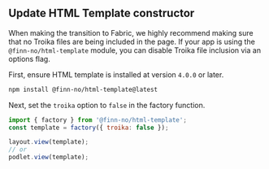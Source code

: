 ## Update HTML Template constructor

When making the transition to Fabric, we highly recommend making sure that no
Troika files are being included in the page. If your app is using the
`@finn-no/html-template` module, you can disable Troika file inclusion via an
options flag.

First, ensure HTML template is installed at version `4.0.0` or later.

```sh
npm install @finn-no/html-template@latest
```

Next, set the `troika` option to `false` in the factory function.

```js
import { factory } from '@finn-no/html-template';
const template = factory({ troika: false });

layout.view(template);
// or
podlet.view(template);
```
